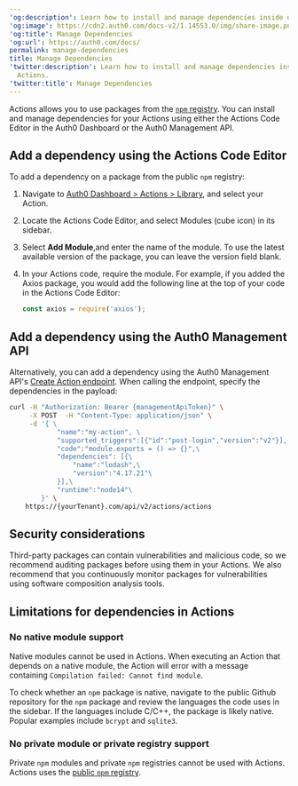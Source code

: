 ---
'og:description': Learn how to install and manage dependencies inside of Auth0 Actions.
'og:image': https://cdn2.auth0.com/docs-v2/1.14553.0/img/share-image.png
'og:title': Manage Dependencies
'og:url': https://auth0.com/docs/
permalink: manage-dependencies
title: Manage Dependencies
'twitter:description': Learn how to install and manage dependencies inside of Auth0
  Actions.
'twitter:title': Manage Dependencies
---
Actions allows you to use packages from the [`npm` registry](https://www.npmjs.com/). You can install and manage dependencies for your Actions using either the Actions Code Editor in the <Tooltip tip="Auth0 Dashboard: Auth0's main product to configure your services." cta="View Glossary" href="/docs/glossary?term=Auth0+Dashboard">Auth0 Dashboard</Tooltip> or the Auth0 <Tooltip tip="Auth0 Dashboard: Auth0's main product to configure your services." cta="View Glossary" href="/docs/glossary?term=Management+API">Management API</Tooltip>.

## Add a dependency using the Actions Code Editor

To add a dependency on a package from the public `npm` registry:

1. Navigate to [Auth0 Dashboard > Actions > Library](https://manage.auth0.com/#/actions/library), and select your Action.
2. Locate the Actions Code Editor, and select Modules (cube icon) in its sidebar.
3. Select **Add Module**,and enter the name of the module. To use the latest available version of the package, you can leave the version field blank.
4. In your Actions code, require the module. For example, if you added the Axios package, you would add the following line at the top of your code in the Actions Code Editor:

   ```javascript lines
   const axios = require('axios');
   ```


   

   

## Add a dependency using the Auth0 Management API

Alternatively, you can add a dependency using the Auth0 Management API's [Create Action endpoint](https://auth0.com/docs/api/management/v2#!/Actions/post_action). When calling the endpoint, specify the dependencies in the payload:

```bash lines
curl -H "Authorization: Bearer {managementApiToken}" \
     -X POST  -H "Content-Type: application/json" \
     -d '{ \
            "name":"my-action", \
            "supported_triggers":[{"id":"post-login","version":"v2"}], \
            "code":"module.exports = () => {}",\
            "dependencies": [{\
                "name":"lodash",\
                "version":"4.17.21"\
            }],\
            "runtime":"node14"\
        }' \
    https://{yourTenant}.com/api/v2/actions/actions
```






## Security considerations

Third-party packages can contain vulnerabilities and malicious code, so we recommend auditing packages before using them in your Actions. We also recommend that you continuously monitor packages for vulnerabilities using software composition analysis tools.

## Limitations for dependencies in Actions

### No native module support

Native modules cannot be used in Actions. When executing an Action that depends on a native module, the Action will error with a message containing `Compilation failed: Cannot find module`.

To check whether an `npm` package is native, navigate to the public Github repository for the `npm` package and review the languages the code uses in the sidebar. If the languages include C/C++, the package is likely native. Popular examples include `bcrypt` and `sqlite3`.

### No private module or private registry support

Private `npm` modules and private `npm` registries cannot be used with Actions. Actions uses the [public `npm` registry](https://registry.npmjs.org).